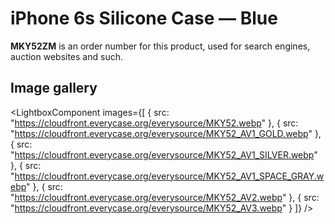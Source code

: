 
# iPhone 6s Silicone Case — Blue

<Callout type='info' emoji='👉🏻'>**MKY52ZM** is an order number for this product, used for search engines, auction websites and such.</Callout>

## Image gallery

<LightboxComponent
    images={[
      {
        src: "https://cloudfront.everycase.org/everysource/MKY52.webp"
      },
      {
        src: "https://cloudfront.everycase.org/everysource/MKY52_AV1_GOLD.webp"
      },
      {
        src: "https://cloudfront.everycase.org/everysource/MKY52_AV1_SILVER.webp"
      },
      {
        src: "https://cloudfront.everycase.org/everysource/MKY52_AV1_SPACE_GRAY.webp"
      },
      {
        src: "https://cloudfront.everycase.org/everysource/MKY52_AV2.webp"
      },
      {
        src: "https://cloudfront.everycase.org/everysource/MKY52_AV3.webp"
      }
    ]}
  />
